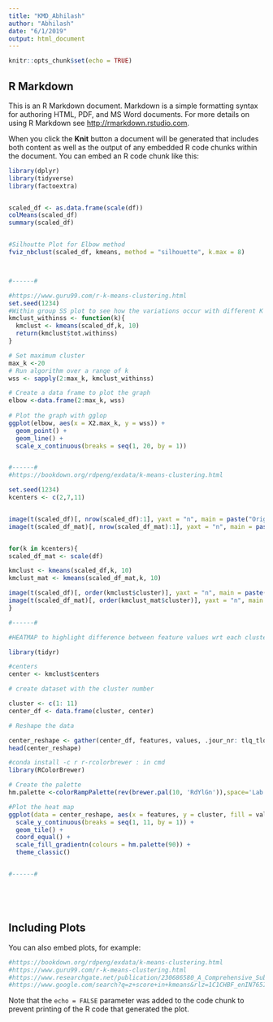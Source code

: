 ```yaml
---
title: "KMD_Abhilash"
author: "Abhilash"
date: "6/1/2019"
output: html_document
---
```


```r
knitr::opts_chunk$set(echo = TRUE)
```

## R Markdown

This is an R Markdown document. Markdown is a simple formatting syntax for authoring HTML, PDF, and MS Word documents. For more details on using R Markdown see <http://rmarkdown.rstudio.com>.

When you click the **Knit** button a document will be generated that includes both content as well as the output of any embedded R code chunks within the document. You can embed an R code chunk like this:

```r
library(dplyr)
library(tidyverse)
library(factoextra)


scaled_df <- as.data.frame(scale(df))
colMeans(scaled_df)
summary(scaled_df)


#Silhoutte Plot for Elbow method
fviz_nbclust(scaled_df, kmeans, method = "silhouette", k.max = 8)



#------#

#https://www.guru99.com/r-k-means-clustering.html 
set.seed(1234)
#Within group SS plot to see how the variations occur with different K values. 
kmclust_withinss <- function(k){
  kmclust <- kmeans(scaled_df,k, 10)
  return(kmclust$tot.withinss)
}

# Set maximum cluster 
max_k <-20 
# Run algorithm over a range of k 
wss <- sapply(2:max_k, kmclust_withinss)

# Create a data frame to plot the graph
elbow <-data.frame(2:max_k, wss)
  
# Plot the graph with gglop
ggplot(elbow, aes(x = X2.max_k, y = wss)) +
  geom_point() +
  geom_line() +
  scale_x_continuous(breaks = seq(1, 20, by = 1))


#------#
#https://bookdown.org/rdpeng/exdata/k-means-clustering.html 

set.seed(1234)
kcenters <- c(2,7,11)


image(t(scaled_df)[, nrow(scaled_df):1], yaxt = "n", main = paste("Original Data"))
image(t(scaled_df_mat)[, nrow(scaled_df_mat):1], yaxt = "n", main = paste("Original Data_matrix"))


for(k in kcenters){
scaled_df_mat <- scale(df)

kmclust <- kmeans(scaled_df,k, 10)
kmclust_mat <- kmeans(scaled_df_mat,k, 10)

image(t(scaled_df)[, order(kmclust$cluster)], yaxt = "n", main = paste("Clustered Data k=",k))
image(t(scaled_df_mat)[, order(kmclust_mat$cluster)], yaxt = "n", main = paste("Clustered Data_matrix k=",k))
}

#------#

#HEATMAP to highlight difference between feature values wrt each cluster

library(tidyr)

#centers
center <- kmclust$centers

# create dataset with the cluster number

cluster <- c(1: 11)
center_df <- data.frame(cluster, center)

# Reshape the data

center_reshape <- gather(center_df, features, values, .jour_nr: tlq_tlq02_4)
head(center_reshape)

#conda install -c r r-rcolorbrewer : in cmd
library(RColorBrewer)

# Create the palette
hm.palette <-colorRampPalette(rev(brewer.pal(10, 'RdYlGn')),space='Lab')

#Plot the heat map
ggplot(data = center_reshape, aes(x = features, y = cluster, fill = values)) +
  scale_y_continuous(breaks = seq(1, 11, by = 1)) +
  geom_tile() +
  coord_equal() +
  scale_fill_gradientn(colours = hm.palette(90)) +
  theme_classic()


#------#






```

## Including Plots

You can also embed plots, for example:

```r

#https://bookdown.org/rdpeng/exdata/k-means-clustering.html
#https://www.guru99.com/r-k-means-clustering.html
#https://www.researchgate.net/publication/230686580_A_Comprehensive_Subcellular_Proteomic_Survey_of_Salmonella_Grown_under_Phagosome-Mimicking_versus_Standard_Laboratory_Conditions/figures?lo=1
#https://www.google.com/search?q=z+score+in+kmeans&rlz=1C1CHBF_enIN765IN765&oq=z+score+in+kmeans&aqs=chrome..69i57j69i64.3175j0j4&sourceid=chrome&ie=UTF-8

```

Note that the `echo = FALSE` parameter was added to the code chunk to prevent printing of the R code that generated the plot.
